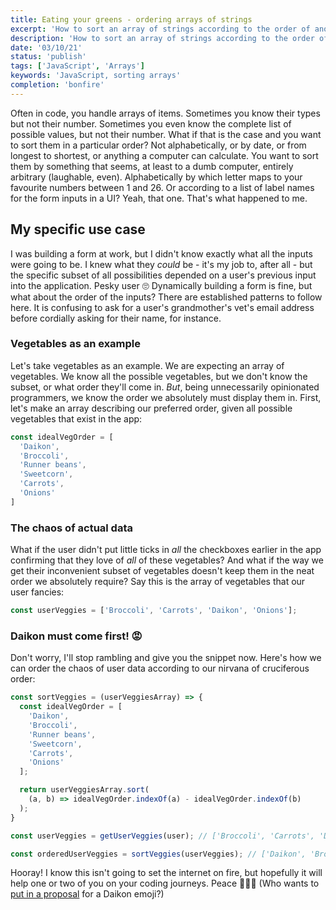 ```yaml
---
title: Eating your greens - ordering arrays of strings
excerpt: 'How to sort an array of strings according to the order of another array of strings in JavaScript'
description: 'How to sort an array of strings according to the order of another array of strings in JavaScript'
date: '03/10/21'
status: 'publish'
tags: ['JavaScript', 'Arrays']
keywords: 'JavaScript, sorting arrays'
completion: 'bonfire'
---
```


<p>
  <Dropcap>Often</Dropcap> in code, you handle arrays of
  items. Sometimes you know their types but not their
  number. Sometimes you even know the complete list of
  possible values, but not their number. What if that is the
  case and you want to sort them in a particular order? Not
  alphabetically, or by date, or from longest to shortest,
  or anything a computer can calculate. You want to sort
  them by something that seems, at least to a dumb computer,
  entirely arbitrary (laughable, even). Alphabetically by
  which letter maps to your favourite numbers between 1 and
  26. Or according to a list of label names for the form
  inputs in a UI? Yeah, that one. That's what happened to
  me.
</p>

## My specific use case

I was building a form at work, but I didn't know exactly what all the inputs were going to be. I knew what they _could_ be - it's
my job to, after all - but the specific subset of all possibilities depended on a user's previous input into the application. Pesky user 🙄
Dynamically building a form is fine, but what about the order of the inputs? There are established patterns to follow here.
It is confusing to ask for a user's grandmother's vet's email address before cordially asking for their name, for instance.

### Vegetables as an example

Let's take vegetables as an example. We are expecting an array of vegetables. We know all the possible vegetables, but we
don't know the subset, or what order they'll come in. _But_, being unnecessarily opinionated programmers, we know the order we absolutely
must display them in. First, let's make an array describing our preferred order, given all possible vegetables that exist in the app:

```JavaScript title=veggies.js
const idealVegOrder = [
  'Daikon',
  'Broccoli',
  'Runner beans',
  'Sweetcorn',
  'Carrots',
  'Onions'
]
```

### The chaos of actual data

What if the user didn't put little ticks in _all_ the checkboxes earlier in the app confirming that they love of _all_ of these vegetables?
And what if the way we get their inconvenient subset of vegetables doesn't keep them in the neat order we absolutely require? Say this is
the array of vegetables that our user fancies:

```JavaScript title=veggies.js
const userVeggies = ['Broccoli', 'Carrots', 'Daikon', 'Onions'];
```

### Daikon must come first! 😡

Don't worry, I'll stop rambling and give you the snippet now. Here's how we can order the chaos of user data according to our nirvana
of cruciferous order:

```JavaScript title=veggies.js
const sortVeggies = (userVeggiesArray) => {
  const idealVegOrder = [
    'Daikon',
    'Broccoli',
    'Runner beans',
    'Sweetcorn',
    'Carrots',
    'Onions'
  ];

  return userVeggiesArray.sort(
    (a, b) => idealVegOrder.indexOf(a) - idealVegOrder.indexOf(b)
  );
}

const userVeggies = getUserVeggies(user); // ['Broccoli', 'Carrots', 'Daikon', 'Onions']

const orderedUserVeggies = sortVeggies(userVeggies); // ['Daikon', 'Broccoli', 'Carrots', 'Onions']
```

Hooray! I know this isn't going to set the internet on fire, but hopefully it will help one or two of you on your coding journeys. Peace 🌽🥦🥕
(Who wants to [put in a proposal](https://unicode.org/emoji/proposals.html) for a Daikon emoji?)
